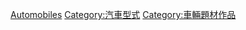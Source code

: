 {{Commons cat|Fictional automobiles}}

[[Category:虛構交通工具|Automobiles]]
[[Category:汽車型式|Category:汽車型式]]
[[Category:車輛題材作品|Category:車輛題材作品]]